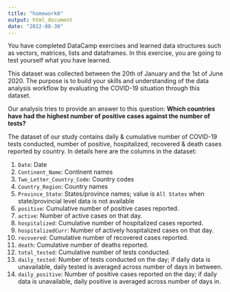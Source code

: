 ```yaml
---
title: "homework0"
output: html_document
date: "2022-08-30"
---
```


You have completed DataCamp exercises and learned data structures such as vectors, matrices, lists and dataframes. In this exercise, you are going to test yourself what you have learned.

This dataset was collected between the 20th of January and the 1st of June 2020. The purpose is to build your skills and understanding of the data analysis workflow by evaluating the COVID-19 situation through this dataset. 

Our analysis tries to provide an answer to this question: **Which countries have had the highest number of positive cases against the number of tests?**

The dataset of our study contains daily & cumulative number of COVID-19 tests conducted, number of positive, hospitalized, recovered & death cases reported by country. In details here are the columns in the dataset:

1. <code>Date</code>: Date
2. <code>Continent_Name</code>: Continent names
3. <code>Two_Letter_Country_Code</code>: Country codes
4. <code>Country_Region</code>: Country names
5. <code>Province_State</code>: States/province names; value is <code>All States</code> when state/provincial level data is not available
6. <code>positive</code>: Cumulative number of positive cases reported.
7. <code>active</code>: Number of active cases on that day.
8. <code>hospitalized</code>: Cumulative number of hospitalized cases reported.
9. <code>hospitalizedCurr</code>: Number of actively hospitalized cases on that day.
10. <code>recovered</code>: Cumulative number of recovered cases reported.
11. <code>death</code>: Cumulative number of deaths reported.
12. <code>total_tested</code>: Cumulative number of tests conducted.
13. <code>daily_tested</code>: Number of tests conducted on the day; if daily data is unavailable, daily tested is averaged across number of days in between.
14. <code>daily_positive</code>: Number of positive cases reported on the day; if daily data is unavailable, daily positive is averaged across number of days in.
